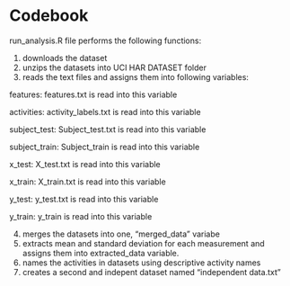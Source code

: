 Codebook
=========

run_analysis.R file performs the following functions:

1. downloads the dataset
2. unzips the datasets into UCI HAR DATASET folder
3. reads the text files and assigns them into following variables:
  
  features: features.txt is read into this variable
  
  activities: activity_labels.txt is read into this variable
  
  subject_test: Subject_test.txt is read into this variable
  
  subject_train: Subject_train is read into this variable
  
  x_test: X_test.txt is read into this variable
  
  x_train: X_train.txt is read into this variable
  
  y_test: y_test.txt is read into this variable
  
  y_train: y_train is read into this variable
  
4. merges the datasets into one, "merged_data" variabe
5. extracts mean and standard deviation for each measurement and assigns them into extracted_data variable.
6. names the activities in datasets using descriptive activity names
7. creates a second and indepent dataset named "independent data.txt"
